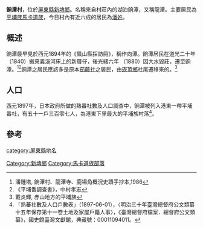 {{ROC Village or Li Info||City/CountyName=[[屏東縣|屏東縣]]|DivName=[[新埤鄉|新埤鄉]]|Village/LiName=餉潭|Village/Li=村|OldName=|Longitude=|Latitude=|AreaTotal=|HouseholdTotal=489|PopTotal=1440|YearMonth=2020年6月|Male=|Female=|Head=潘德生||Sub=|Neighbors=[[新埤鄉|新埤鄉]]箕湖村、萬隆村、建功村、[[來義鄉|來義鄉]]望嘉村、文樂村、丹林村|MapLocation=|}}
'''餉潭村'''，位於[[屏東縣|屏東縣]][[新埤鄉|新埤鄉]]。名稱來自村莊內的湖泊餉潭，又稱龍潭。主要居民為[[平埔族群|平埔族]][[馬卡道族|馬卡道族]]，今日村內有近六成的居民為[[潘姓|潘姓]]。

==概述==
餉潭最早見於西元1894年的《鳳山縣採訪冊》，稱作向潭。餉潭居民在道光二十年（1840）搬來義溪河床上的新厝仔，後光緒六年 （1880）因大水毀莊，遷至餉潭。<ref>潘鍾塔, 餉潭村、龍潭寺、鹿場角概況史蹟手抄本,1986 </ref><ref>《平埔番調查書》，中村孝志</ref>餉潭之居民應該多是原本[[茄藤社|茄藤社]]之居民，由[[崁頂鄉|崁頂鄉]]社尾遷移來的。<ref>戴炎輝, 赤山地方的平埔族</ref>

==人口==
西元1897年，日本政府所做的熟番社數及人口調查中，餉潭被列入港東一帶平埔番社，有五十一戶三百零七人，為港東下里最大的平埔族村落<ref>「熟蕃社數及人口戶數表」（1897-06-01），〈明治三十年臺灣總督府公文類纂十五年保存第十一卷土地及家屋戶籍人事〉，《臺灣總督府檔案．總督府公文類纂》，國史館臺灣文獻館，典藏號：00011094011。</ref>。

== 參考 ==

[[Category:新埤鄉|Category:新埤鄉]]
[[category:屏東縣地名|category:屏東縣地名]]
[[Category:馬卡道族部落|Category:馬卡道族部落]]